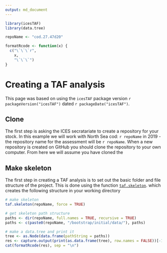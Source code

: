 ```yaml
---
output: md_document
---
```


```r
library(icesTAF)
library(data.tree)

repoName <- "cod.27.47d20"

formatRcode <- function(x) {
  c("\`\`\`r",
    x,
    "\`\`\`")
}
```

# Creating a TAF analysis

This page was based on using the `icesTAF` package version ```r packageVersion("icesTAF")```
dated ```r packageDate("icesTAF")```.

## Clone

The first step is asking the ICES secratariate to create a repository for your stock.  In this example we will
work with North Sea cod: `r repoName` in 2019 - the repository name for the assessment will be 
`r repoName`.  When a new repository is created on GitHub you should clone the repository to your
own computer.  From here we will assume you have cloned the

## Make skeleton

The first step in creating a TAF analysis is to set out the basic folder and file structure of the project.
This is done using the function [`taf.skeleton`](https://rdrr.io/cran/icesTAF/man/taf.skeleton.html).
which creates the following structure in your working directory

```r
# make skeleton
taf.skeleton(repoName, force = TRUE)

# get skeleton path structure
paths <- dir(repoName, full.names = TRUE, recursive = TRUE)
paths <- c(paste0(repoName, "/bootstrap/initial/data/"), paths)

# make a data.tree and print it
tree <- as.Node(data.frame(pathString = paths))
res <- capture.output(print(as.data.frame(tree), row.names = FALSE))[-1]
cat(formatRcode(res), sep = "\n")
```

